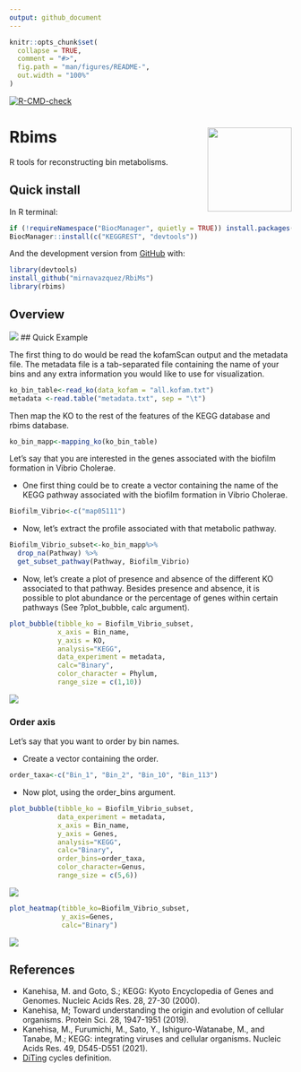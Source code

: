 ```yaml
---
output: github_document
---
```



<!-- README.md is generated from README.Rmd. Please edit that file -->

```r
knitr::opts_chunk$set(
  collapse = TRUE,
  comment = "#>",
  fig.path = "man/figures/README-",
  out.width = "100%"
)
```

  <!-- badges: start -->
  [![R-CMD-check](https://github.com/mirnavazquez/RbiMs/workflows/R-CMD-check/badge.svg)](https://github.com/mirnavazquez/RbiMs/actions)
  <!-- badges: end -->

# **Rbims**  <img src="man/figures/Logo-rRbiMs.png"  width="150" height="150" align="right" />

<!-- badges: start -->
<!-- badges: end -->

R tools for reconstructing bin metabolisms.

##  Quick install

In R terminal:

``` r
if (!requireNamespace("BiocManager", quietly = TRUE)) install.packages("BiocManager")
BiocManager::install(c("KEGGREST", "devtools"))
```

And the development version from [GitHub](https://github.com/mirnavazquez/RbiMs) with:

``` r
library(devtools)
install_github("mirnavazquez/RbiMs")
library(rbims)
```

## Overview 

![](inst/rRbiMs-3.png)
## Quick Example

The first thing to do would be read the kofamScan output and the metadata file. The metadata file is a tab-separated file containing the name of your bins and any extra information you would like to use for visualization.

```r 
ko_bin_table<-read_ko(data_kofam = "all.kofam.txt")
metadata <-read.table("metadata.txt", sep = "\t")
```

Then map the KO to the rest of the features of the KEGG database and rbims database.

```r 
ko_bin_mapp<-mapping_ko(ko_bin_table)
```

Let's say that you are interested in the genes associated with the biofilm formation in Vibrio Cholerae.

- One first thing could be to create a vector containing the name of the KEGG pathway associated with the biofilm formation in Vibrio Cholerae.

```r 
Biofilm_Vibrio<-c("map05111")
```

- Now, let's extract the profile associated with that metabolic pathway.

```r 
Biofilm_Vibrio_subset<-ko_bin_mapp%>%
  drop_na(Pathway) %>%
  get_subset_pathway(Pathway, Biofilm_Vibrio) 
```
- Now, let's create a plot of presence and absence of the different KO associated to that pathway. Besides presence and absence, it is possible to plot abundance or the percentage of genes within certain pathways (See ?plot_bubble, calc argument). 

```r 
plot_bubble(tibble_ko = Biofilm_Vibrio_subset,
            x_axis = Bin_name, 
            y_axis = KO,
            analysis="KEGG",
            data_experiment = metadata,
            calc="Binary",
            color_character = Phylum,
            range_size = c(1,10)) 
```

![](inst/Example_bubble.png) 


###  Order axis

Let's say that you want to order by bin names.

- Create a vector containing the order.

```r 
order_taxa<-c("Bin_1", "Bin_2", "Bin_10", "Bin_113")
```

- Now plot, using the order_bins argument.

```r 
plot_bubble(tibble_ko = Biofilm_Vibrio_subset,
            data_experiment = metadata,
            x_axis = Bin_name,
            y_axis = Genes,
            analysis="KEGG",
            calc="Binary",
            order_bins=order_taxa,
            color_character=Genus,
            range_size = c(5,6))
```

![](inst/Example_bubble_order.png) 

```r 
plot_heatmap(tibble_ko=Biofilm_Vibrio_subset, 
             y_axis=Genes, 
             calc="Binary")
```

![](inst/example_heatmap.png) 

##  References

* Kanehisa, M. and Goto, S.; KEGG: Kyoto Encyclopedia of Genes and Genomes. Nucleic Acids Res. 28, 27-30 (2000).
* Kanehisa, M; Toward understanding the origin and evolution of cellular organisms. Protein Sci. 28, 1947-1951 (2019).
* Kanehisa, M., Furumichi, M., Sato, Y., Ishiguro-Watanabe, M., and Tanabe, M.; KEGG: integrating viruses and cellular organisms. Nucleic Acids Res. 49, D545-D551 (2021).
* [DiTing](https://github.com/xuechunxu/DiTing) cycles definition.


